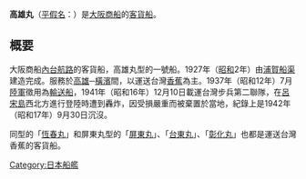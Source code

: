 {{unreferenced|time=2015-1-22}}
{{Infobox Ship
|Ship image=[[File:No_Photo_Available.svg|300px]]
|Ship caption=
|Ship country={{JPN-EMP}}
|Ship flag=
|Ship owner=[[大阪商船|大阪商船]]
|Ship builder=[[浦賀船渠|浦賀船渠]]
|Ship laid down=1926年7月19日
|Ship launched=1927年4月2日
|Ship completed=1927年5月16日
|Ship commissioned=
|Ship decommissioned=
|Ship fate=1942年被擊沉
|Ship homeport=
|Ship tonnage=4,282[[英噸|英噸]]
|Ship displacement=
|Ship length=108.20公尺
|Ship beam=14.78公尺
|Ship draught=
|Ship propulsion=[[蒸汽渦輪發動機|蒸汽渦輪發動機]]1台，3,915匹馬力
|Ship speed=11.69節，極速：16.32節
|Ship capacity=70名
|Ship complement=
|}}
'''高雄丸'''（[[平假名|平假名]]：{{lang|ja|'''たかおまる'''}}）是[[商船三井|大阪商船]]的[[客貨船|客貨船]]。

== 概要 ==
大阪商船[[內台航路|內台航路]]的客貨船，高雄丸型的一號船。1927年（[[昭和|昭和]]2年）由[[浦賀船渠|浦賀船渠]]建造完成。服務於[[高雄|高雄]]─[[橫濱|橫濱]]間，以運送台灣[[香蕉|香蕉]]為主。1937年（昭和12年）7月[[大日本帝國陸軍|陸軍]]徵用為[[輸送船|輸送船]]，1941年（昭和16年）12月10日載運台灣步兵第二聯隊，在[[呂宋島|呂宋島]]西北方進行登陸時遭到轟炸，因受損嚴重而被棄置於當地，紀錄上是1942年（昭和17年）9月30日沉沒。

同型的「[[恆春丸|恆春丸]]」和屏東丸型的「[[屏東丸|屏東丸]]」、「[[台東丸|台東丸]]」、「[[彰化丸|彰化丸]]」也都是運送台灣香蕉的客貨船。

{{DEFAULTSORT:Takao Maru}}
[[Category:日本船艦|Category:日本船艦]]